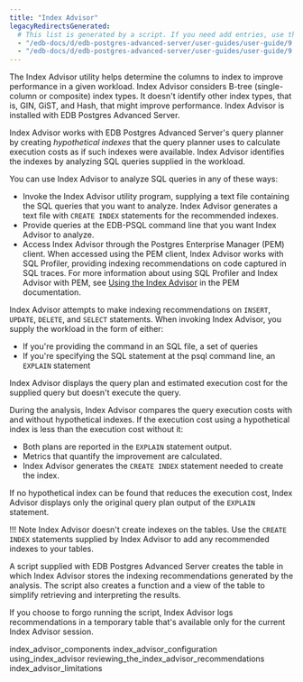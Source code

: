 ```yaml
---
title: "Index Advisor"
legacyRedirectsGenerated:
  # This list is generated by a script. If you need add entries, use the `legacyRedirects` key.
  - "/edb-docs/d/edb-postgres-advanced-server/user-guides/user-guide/9.6/EDB_Postgres_Advanced_Server_Guide.1.55.html"
  - "/edb-docs/d/edb-postgres-advanced-server/user-guides/user-guide/9.5/EDB_Postgres_Enterprise_Guide.1.125.html"
---
```


<div id="index_advisor" class="registered_link"></div>

The Index Advisor utility helps determine the columns to index to improve performance in a given workload. Index Advisor considers B-tree (single-column or composite) index types. It doesn't identify other index types, that is, GIN, GiST, and Hash, that might improve performance. Index Advisor is installed with EDB Postgres Advanced Server.

Index Advisor works with EDB Postgres Advanced Server's query planner by creating *hypothetical indexes* that the query planner uses to calculate execution costs as if such indexes were available. Index Advisor identifies the indexes by analyzing SQL queries supplied in the workload.

You can use Index Advisor to analyze SQL queries in any of these ways:

-   Invoke the Index Advisor utility program, supplying a text file containing the SQL queries that you want to analyze. Index Advisor generates a text file with `CREATE INDEX` statements for the recommended indexes.
-   Provide queries at the EDB-PSQL command line that you want Index Advisor to analyze.
-   Access Index Advisor through the Postgres Enterprise Manager (PEM) client. When accessed using the PEM client, Index Advisor works with SQL Profiler, providing indexing recommendations on code captured in SQL traces. For more information about using SQL Profiler and Index Advisor with PEM, see [Using the Index Advisor](/pem/latest/profiling_workloads/index_advisor/) in the PEM documentation.

Index Advisor attempts to make indexing recommendations on `INSERT`, `UPDATE`, `DELETE`, and `SELECT` statements. When invoking Index Advisor, you supply the workload in the form of either:

- If you're providing the command in an SQL file, a set of queries 
- If you're specifying the SQL statement at the psql command line, an `EXPLAIN` statement  

Index Advisor displays the query plan and estimated execution cost for the supplied query but doesn't execute the query.

During the analysis, Index Advisor compares the query execution costs with and without hypothetical indexes. If the execution cost using a hypothetical index is less than the execution cost without it:

-  Both plans are reported in the `EXPLAIN` statement output. 
-  Metrics that quantify the improvement are calculated. 
-  Index Advisor generates the `CREATE INDEX` statement needed to create the index.

If no hypothetical index can be found that reduces the execution cost, Index Advisor displays only the original query plan output of the `EXPLAIN` statement.

!!! Note
    Index Advisor doesn't create indexes on the tables. Use the `CREATE INDEX` statements supplied by Index Advisor to add any recommended indexes to your tables.

A script supplied with EDB Postgres Advanced Server creates the table in which Index Advisor stores the indexing recommendations generated by the analysis. The script also creates a function and a view of the table to simplify retrieving and interpreting the results.

If you choose to forgo running the script, Index Advisor logs recommendations in a temporary table that's available only for the current Index Advisor session.

<div class="toctree" maxdepth="3">

index_advisor_components index_advisor_configuration using_index_advisor reviewing_the_index_advisor_recommendations index_advisor_limitations

</div>

